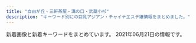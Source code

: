 ```yaml
---
title: "自由が丘・三軒茶屋・溝の口・武蔵小杉"
description: "キーワード別にの巨乳アジアン・チャイナエステ嬢情報をまとめました。"
---
```


新着画像と新着キーワードをまとめています。
2021年06月21日の情報です。

<DmmAffiliateIns />
<KeywordTable
  shops={
    [
    {
        "name": "\u5fc3\u697d",
        "keywords": {
            "C": 2
        },
        "img_links": [
            "http://ms-shinraku.com/img/foot.png",
            "http://ms-shinraku.com/pic/topimg1.jpg",
            "http://ms-shinraku.com/staff/kanako/01.jpg",
            "http://ms-shinraku.com/pic/head.jpg",
            "http://ms-shinraku.com/staff/yuki/01.jpg",
            "http://ms-shinraku.com/pic/topimg2.jpg",
            "http://ms-shinraku.com/staff/ayumi/01.jpg",
            "http://ms-shinraku.com/i/files/homeimg.jpg",
            "http://ms-shinraku.com/img/ttl_staff.png",
            "http://ms-shinraku.com/staff/momoka/01.jpg",
            "http://ms-shinraku.com/staff/mari/01.jpg",
            "http://ms-shinraku.com/staff/ran/01.jpg"
        ],
        "url": "http://ms-shinraku.com/",
        "station": "\u5b66\u82b8\u5927\u5b66\u99c5\u6771\u53e3"
    },
    {
        "station": "\u4e8c\u5b50\u7389\u5ddd\u99c5\u6771\u53e3",
        "keywords": {},
        "img_links": [
            "https://ohbay.relaxjp.com/images/call.png",
            "https://ohbay.relaxjp.com/css/top03.jpg",
            "https://ohbay.relaxjp.com/css/osusume03.jpg",
            "https://ohbay.relaxjp.com/css/staff/staff01.jpg",
            "https://ohbay.relaxjp.com/css/osusume02.jpg",
            "https://ohbay.relaxjp.com/css/staff/staff02.jpg",
            "https://ohbay.relaxjp.com/css/top02.jpg",
            "https://ohbay.relaxjp.com/css/foot.jpg",
            "https://ohbay.relaxjp.com/css/staff/staff03.jpg",
            "https://ohbay.relaxjp.com/css/staff/staff04.jpg",
            "https://ohbay.relaxjp.com/css/top0001.jpg",
            "https://ohbay.relaxjp.com/css/m-head.jpg",
            "https://ohbay.relaxjp.com/css/osusume001.jpg"
        ],
        "name": "Oh Baby",
        "url": "https://ohbay.relaxjp.com/"
    },
    {
        "img_links": [
            "http://esthegt.xyz/ymd/images/button-1.png",
            "http://esthegt.xyz/ymd/girl/11.jpg",
            "http://esthegt.xyz/ymd/images/button-3.png",
            "http://esthegt.xyz/ymd/girl/12.jpg",
            "http://esthegt.xyz/ymd/girl/8.jpg",
            "http://esthegt.xyz/ymd/images/button-2.png",
            "http://esthegt.xyz/ymd/images/call.png",
            "http://esthegt.xyz/ymd/girl/10.jpg",
            "http://esthegt.xyz/ymd/images/tt.png",
            "http://esthegt.xyz/ymd/girl/7.jpg",
            "http://esthegt.xyz/ymd/images/button-6.png",
            "http://esthegt.xyz/ymd/images/button-5.png",
            "http://esthegt.xyz/ymd/images/button-4.png",
            "http://esthegt.xyz/ymd/girl/9.jpg"
        ],
        "keywords": {},
        "station": "\u99d2\u6ca2\u5927\u5b66\u99c5\u99d2\u6ca2\u516c\u5712\u53e3",
        "name": "\u5922\u898b\u5802",
        "url": "http://esthegt.xyz/ymd/"
    },
    {
        "station": "\u81ea\u7531\u304c\u4e18\u99c5\u5317\u53e3",
        "img_links": [
            "http://www.es-flower.link/images/ta.jpg",
            "http://www.es-flower.link/images/info.jpg",
            "http://www.es-flower.link/sp/images/sys1.jpg",
            "http://www.es-flower.link/sp/images/sys2.jpg",
            "http://www.es-flower.link/img/miki1.jpg",
            "http://www.es-flower.link/images/staff_t.jpg",
            "http://www.es-flower.link/images/4.jpg",
            "http://www.es-flower.link/sp/menu/staff.jpg",
            "http://www.es-flower.link/img/yuyu1.jpg",
            "http://www.es-flower.link/sp/images/tel.jpg",
            "http://www.es-flower.link/sp/images/news.jpg",
            "http://www.es-flower.link/img/mizuki1.jpg",
            "http://www.es-flower.link/sp/img/miki1.jpg",
            "http://www.es-flower.link/images/3.jpg",
            "http://www.es-flower.link/images/rec1.png",
            "http://www.es-flower.link/sp/images/ac1.jpg",
            "http://www.es-flower.link/img/nene1.jpg",
            "http://www.es-flower.link/sp/images/3.jpg",
            "http://www.es-flower.link/images/int1.png",
            "http://www.es-flower.link/sp/images/rec2.jpg",
            "http://www.es-flower.link/sp/images/int2.jpg",
            "http://www.es-flower.link/sp/images/time.jpg",
            "http://www.es-flower.link/sp/images/rec1.jpg",
            "http://www.es-flower.link/sp/images/int1.jpg",
            "http://www.es-flower.link/sp/images/sisu.jpg",
            "http://www.es-flower.link/images/5.jpg",
            "http://www.es-flower.link/sp/images/footer.jpg",
            "http://www.es-flower.link/images/interior_t.jpg",
            "http://www.es-flower.link/sp/images/staff_t.jpg",
            "http://www.es-flower.link/sp/images/rec3.jpg",
            "http://www.es-flower.link/sp/img/huyumi1.jpg",
            "http://www.es-flower.link/sp/images/sys3.jpg",
            "http://www.es-flower.link/sp/img/yume1.jpg",
            "http://www.es-flower.link/images/mobile.jpg",
            "http://www.es-flower.link/sp/images/6.jpg",
            "http://www.es-flower.link/sp/images/sisu_t.jpg",
            "http://www.es-flower.link/images/news.jpg",
            "http://www.es-flower.link/sp/menu/top.jpg",
            "http://www.es-flower.link/img/koyuki1.jpg",
            "http://www.es-flower.link/sp/img/arisa1.jpg",
            "http://www.es-flower.link/images/sm.jpg",
            "http://www.es-flower.link/images/int2.png",
            "http://www.es-flower.link/sp/images/newsb.png",
            "http://www.es-flower.link/sp/img/yuyu1.jpg",
            "http://www.es-flower.link/img/yume1.jpg",
            "http://www.es-flower.link/sp/images/pc.jpg",
            "http://www.es-flower.link/sp/img/mizuki1.jpg",
            "http://www.es-flower.link/sp/images/1.jpg",
            "http://www.es-flower.link/sp/images/8.jpg",
            "http://www.es-flower.link/sp/images/2.jpg",
            "http://www.es-flower.link/sp/images/4.jpg",
            "http://www.es-flower.link/images/6.jpg",
            "http://www.es-flower.link/sp/images/interior_t.jpg",
            "http://www.es-flower.link/images/7.jpg",
            "http://www.es-flower.link/sp/images/7.jpg",
            "http://www.es-flower.link/img/arisa1.jpg",
            "http://www.es-flower.link/sp/images/top.jpg",
            "http://www.es-flower.link/images/2.jpg",
            "http://www.es-flower.link/sp/images/head.png",
            "http://www.es-flower.link/images/head.jpg",
            "http://www.es-flower.link/img/huyumi1.jpg",
            "http://www.es-flower.link/sp/img/koyuki1.jpg",
            "http://www.es-flower.link/sp/img/nene1.jpg",
            "http://www.es-flower.link/sp/menu/interior.jpg",
            "http://www.es-flower.link/images/rec2.jpg",
            "http://www.es-flower.link/images/1.jpg",
            "http://www.es-flower.link/images/8.jpg",
            "http://www.es-flower.link/images/sys.png",
            "http://www.es-flower.link/sp/images/5.jpg"
        ],
        "url": "http://www.es-flower.link/",
        "name": "\u6625\u306e\u604b",
        "keywords": {}
    },
    {
        "station": "\u5927\u5ca1\u5c71\u99c5",
        "name": "\u30de\u30c3\u30b5\u30fc\u30b8\u306e\u66d9",
        "url": "http://www.miyuki.es-relax.info/",
        "img_links": [
            "http://www.miyuki.es-relax.info/images/yoyaku.png",
            "http://www.miyuki.es-relax.info/images/info2.jpg",
            "http://www.miyuki.es-relax.info/images/info4.jpg",
            "http://www.miyuki.es-relax.info/gals/nana1.jpg",
            "http://www.miyuki.es-relax.info/images/kp01.jpg",
            "http://www.miyuki.es-relax.info/images/sp01.jpg",
            "http://www.miyuki.es-relax.info/images/info3.jpg",
            "http://www.miyuki.es-relax.info/gals/yuki1.jpg",
            "http://www.miyuki.es-relax.info/images/sp03.jpg",
            "http://www.miyuki.es-relax.info/images/sp02.jpg",
            "http://www.miyuki.es-relax.info/images/info1.jpg",
            "http://www.miyuki.es-relax.info/gals/yuri1.jpg"
        ],
        "keywords": {}
    },
    {
        "img_links": [
            "http://www.wqiowaz.site/picture/cam-01.jpg",
            "http://www.wqiowaz.site/picture/m-top004.jpg",
            "http://www.wqiowaz.site/uploads/200630/1-200630094K4325.jpg",
            "http://www.wqiowaz.site/uploads/200914/1-20091416442NT.jpg",
            "http://www.wqiowaz.site/picture/m-top003.jpg",
            "http://www.wqiowaz.site/uploads/201008/1-20100Q55403531.jpg",
            "http://www.wqiowaz.site/uploads/200629/1-200629103104120.jpg",
            "http://www.wqiowaz.site/uploads/200629/1-200629103204442.jpg",
            "http://www.wqiowaz.site/uploads/201008/1-20100Q55522V7.jpg",
            "http://www.wqiowaz.site/picture/m-head01.jpg",
            "http://www.wqiowaz.site/uploads/200914/1-200914164443K1.jpg",
            "http://www.wqiowaz.site/uploads/210526/1-210526124249116.jpg",
            "http://www.wqiowaz.site/uploads/201008/1-20100Q5541T55.jpg",
            "http://www.wqiowaz.site/uploads/201008/1-20100Q5550EL.jpg",
            "http://www.wqiowaz.site/picture/foot01.jpg",
            "http://www.wqiowaz.site/uploads/200630/1-200630094H5294.jpg",
            "http://www.wqiowaz.site/uploads/200629/1-200629103142X4.jpg",
            "http://www.wqiowaz.site/picture/call.png",
            "http://www.wqiowaz.site/uploads/210526/1-210526124221D7.jpg"
        ],
        "url": "http://www.wqiowaz.site/",
        "name": "Sweet",
        "station": "\u7528\u8cc0\u99c5\u6771\u53e3",
        "keywords": {
            "86": 1,
            "F": 4,
            "94": 5,
            "D": 4,
            "84": 2
        }
    },
    {
        "name": "\u30d6\u30eb\u30fc\u30d9\u30ea\u30fc",
        "url": "http://b-berry.work/",
        "station": "\u81ea\u7531\u304c\u4e18\u99c5\u5317\u53e3",
        "img_links": [
            "http://b-berry.work/images/ac2.jpg",
            "http://b-berry.work/images/interior_t.jpg",
            "http://b-berry.work/staff/maya.jpg",
            "http://b-berry.work/staff/yuri.jpg",
            "http://b-berry.work/images/int2.jpg",
            "http://b-berry.work/images/1.jpg",
            "http://b-berry.work/img/maya1.jpg",
            "http://b-berry.work/images/staff_t.jpg",
            "http://b-berry.work/images/rec1.jpg",
            "http://b-berry.work/images/sys.jpg",
            "http://b-berry.work/images/3.jpg",
            "http://b-berry.work/images/2.jpg",
            "http://b-berry.work/images/news.jpg",
            "http://b-berry.work/images/rec2.jpg",
            "http://b-berry.work/images/tg.jpg",
            "http://b-berry.work/img/mona1.jpg",
            "http://b-berry.work/img/yuri1.jpg",
            "http://b-berry.work/images/head.jpg",
            "http://b-berry.work/staff/mona.jpg",
            "http://b-berry.work/images/int1.jpg",
            "http://b-berry.work/images/ac1.jpg",
            "http://b-berry.work/images/s1.png"
        ],
        "keywords": {}
    },
    {
        "keywords": {
            "C": 7
        },
        "url": "http://nanaesute.xyz/",
        "station": "\u99d2\u6ca2\u5927\u5b66\u99c5\u99d2\u6ca2\u516c\u5712\u53e3",
        "name": "\u306a\u306a",
        "img_links": [
            "http://nanaesute.xyz/images/g3.jpg",
            "http://nanaesute.xyz/images/top.png",
            "http://nanaesute.xyz/images/top_bn2.jpg",
            "http://nanaesute.xyz/images/flash.jpg",
            "http://nanaesute.xyz/images/side3.png",
            "http://nanaesute.xyz/images/flash1.jpg",
            "http://nanaesute.xyz/images/top_bn1.jpg",
            "http://nanaesute.xyz/images/g1.jpg"
        ]
    },
    {
        "station": "\u4e8c\u5b50\u7389\u5ddd\u99c5\u897f\u53e3",
        "keywords": {},
        "name": "\u6625\u5c4b",
        "img_links": [],
        "url": "https://haruya.xyz.mn/"
    },
    {
        "img_links": [
            "http://www.koibito.mensest.com/images/nav-001.png",
            "http://www.koibito.mensest.com/photo_news/upimg/6597760bf1f2b69cb0_0.jpg",
            "http://www.koibito.mensest.com/photo_news/upimg/6442460c83a191d205_0.jpg",
            "http://www.koibito.mensest.com/files/002.jpg",
            "http://www.koibito.mensest.com/files/005.jpg",
            "http://www.koibito.mensest.com/photo_news/upimg/3177860b72abf9184e_2.jpg",
            "http://www.koibito.mensest.com/images/top01.png",
            "http://www.koibito.mensest.com/images/nav-005.png",
            "http://www.koibito.mensest.com/images/nav-004.png",
            "http://www.koibito.mensest.com/images/top003.png",
            "http://www.koibito.mensest.com/photo_news/upimg/6442460c83a191d205_1.jpg",
            "http://www.koibito.mensest.com/files/008.jpg",
            "http://www.koibito.mensest.com/photo_news/upimg/3177860b72abf9184e_1.jpg",
            "http://www.koibito.mensest.com/images/top02-left.png",
            "http://www.koibito.mensest.com/images/nav-006.png",
            "http://www.koibito.mensest.com/images/tel.png",
            "http://www.koibito.mensest.com/images/nav-002.png",
            "http://www.koibito.mensest.com/files/001.jpg",
            "http://www.koibito.mensest.com/images/osusume01.png",
            "http://www.koibito.mensest.com/photo_news/upimg/3177860b72abf9184e_0.jpg",
            "http://www.koibito.mensest.com/files/006.jpg",
            "http://www.koibito.mensest.com/images/nav-003.png",
            "http://www.koibito.mensest.com/files/003.jpg",
            "http://www.koibito.mensest.com/files/007.jpg",
            "http://www.koibito.mensest.com/photo_news/upimg/6597760bf1f2b69cb0_1.jpg"
        ],
        "keywords": {
            "\u30bb\u30af\u30b7\u30fc": 1
        },
        "url": "http://www.koibito.mensest.com/",
        "station": "\u4e09\u8ed2\u8336\u5c4b\u99c5\u5357\u53e3B",
        "name": "\u767d\u3044\u604b\u4eba"
    },
    {
        "keywords": {
            "C": 4,
            "D": 4,
            "E": 2
        },
        "station": "\u5b66\u82b8\u5927\u5b66\u99c5\u897f\u53e3",
        "url": "http://clair.work/",
        "name": "Clair \uff5e\u30af\u30ec\u30fc\u30eb\uff5e",
        "img_links": [
            "http://clair.work/images/no_image.jpg",
            "http://clair.work/images/head_interior.jpg",
            "http://clair.work/images/recruit/point_08.png",
            "http://clair.work/staff/ayaka1.jpg",
            "http://clair.work/images/mainvisual_02_s.jpg",
            "http://clair.work/images/recruit/point_05.png",
            "http://clair.work/staff/mayu1.jpg",
            "http://clair.work/images/recruit/point_03.png",
            "http://clair.work/images/sw_home.png",
            "http://clair.work/images/recruit/nagare_03.jpg",
            "http://clair.work/images/recruit/nagare_07.png",
            "http://clair.work/images/recruit/nagare_02.jpg",
            "http://clair.work/images/recruit/point_04.png",
            "http://clair.work/images/recruit/nagare_06.png",
            "http://clair.work/staff/humi1.jpg",
            "http://clair.work/images/recruit/nagare_01.jpg",
            "http://clair.work/images/trigger.jpg",
            "http://clair.work/images/icon_ranking_01.png",
            "http://clair.work/images/head_therapist.jpg",
            "http://clair.work/images/mainvisual_01_s.jpg",
            "http://clair.work/images/recruit/point_06.png",
            "http://clair.work/staff/yua1.jpg",
            "http://clair.work/images/icon_ranking_03.png",
            "http://clair.work/staff/humi2.jpg",
            "http://clair.work/images/mainvisual_01.jpg",
            "http://clair.work/images/recruit/nagare_05.png",
            "http://clair.work/images/sw_tel.png",
            "http://clair.work/images/recruit/sp_mainvisual.jpg",
            "http://clair.work/images/icon_ranking_05.png",
            "http://clair.work/staff/kasumi1.jpg",
            "http://clair.work/images/recruit/message_03.png",
            "http://clair.work/images/recruit/point_07.png",
            "http://clair.work/images/recruit/point_09.png",
            "http://clair.work/images/icon_ranking_04.png",
            "http://clair.work/images/icon_ranking_02.png",
            "http://clair.work/images/mainvisual_02.jpg",
            "http://clair.work/images/recruit/req_03.jpg",
            "http://clair.work/images/icon_new.png"
        ]
    },
    {
        "url": "http://www.jojo.mensnv.com/",
        "img_links": [
            "http://www.jojo.mensnv.com/images/backlistbtn.png",
            "http://www.jojo.mensnv.com/images/mobile.jpg",
            "http://www.jojo.mensnv.com/files/006.jpg",
            "http://www.jojo.mensnv.com/files/004-03.jpg",
            "http://www.jojo.mensnv.com/images/showCover.png",
            "http://www.jojo.mensnv.com/files/007-02.jpg",
            "http://www.jojo.mensnv.com/files/003-03.jpg",
            "http://www.jojo.mensnv.com/files/006-03.jpg",
            "http://www.jojo.mensnv.com/files/003-02.jpg",
            "http://www.jojo.mensnv.com/files/009-03.jpg",
            "http://www.jojo.mensnv.com/files/006-02.jpg",
            "http://www.jojo.mensnv.com/files/012.jpg",
            "http://www.jojo.mensnv.com/files/005-03.jpg",
            "http://www.jojo.mensnv.com/files/004.jpg",
            "http://www.jojo.mensnv.com/files/013-02.jpg",
            "http://www.jojo.mensnv.com/files/004-02.jpg",
            "http://www.jojo.mensnv.com/files/010.jpg",
            "http://www.jojo.mensnv.com/files/014.jpg",
            "http://www.jojo.mensnv.com/files/009-02.jpg",
            "http://www.jojo.mensnv.com/files/011.jpg",
            "http://www.jojo.mensnv.com/files/002-02.jpg",
            "http://www.jojo.mensnv.com/files/005.jpg",
            "http://www.jojo.mensnv.com/files/007.jpg",
            "http://www.jojo.mensnv.com/files/007-03.jpg",
            "http://www.jojo.mensnv.com/files/013-03.jpg",
            "http://www.jojo.mensnv.com/files/001-02.jpg",
            "http://www.jojo.mensnv.com/files/014-03.jpg",
            "http://www.jojo.mensnv.com/files/013.jpg",
            "http://www.jojo.mensnv.com/files/011-02.jpg",
            "http://www.jojo.mensnv.com/files/012-03.jpg",
            "http://www.jojo.mensnv.com/files/002.jpg",
            "http://www.jojo.mensnv.com/files/005-02.jpg",
            "http://www.jojo.mensnv.com/files/003.jpg",
            "http://www.jojo.mensnv.com/images/slider/02.jpg",
            "http://www.jojo.mensnv.com/files/001-03.jpg",
            "http://www.jojo.mensnv.com/files/002-03.jpg",
            "http://www.jojo.mensnv.com/images/coverGirlParts.png",
            "http://www.jojo.mensnv.com/files/012-02.jpg",
            "http://www.jojo.mensnv.com/files/010-02.jpg",
            "http://www.jojo.mensnv.com/files/010-03.jpg",
            "http://www.jojo.mensnv.com/images/slider/01.jpg",
            "http://www.jojo.mensnv.com/files/014-02.jpg",
            "http://www.jojo.mensnv.com/files/011-03.jpg",
            "http://www.jojo.mensnv.com/files/009.jpg",
            "http://www.jojo.mensnv.com/images/tel.png",
            "http://www.jojo.mensnv.com/images/slider/03.jpg",
            "http://www.jojo.mensnv.com/files/001.jpg"
        ],
        "station": "\u4e09\u8ed2\u8336\u5c4b\u99c5\u5357\u53e3",
        "keywords": {
            "88": 3,
            "D": 18,
            "85": 9,
            "84": 6,
            "86": 12,
            "\u30bb\u30af\u30b7\u30fc": 1,
            "C": 3
        },
        "name": "JoJo"
    },
    {
        "img_links": [
            "http://kagayaki.jpn.cm/photos/sites/35/2016/11/11.jpg",
            "http://kagayaki.jpn.cm/photos/sites/35/2016/11/1.jpg",
            "http://kagayaki.jpn.cm/images/girl-z2.jpg",
            "http://kagayaki.jpn.cm/photos/sites/35/2017/11/2017110107513579.jpg",
            "http://kagayaki.jpn.cm/images/staff0.jpg",
            "http://kagayaki.jpn.cm/images/top.jpg",
            "http://kagayaki.jpn.cm/photos/sites/35/2019/09/2019092518230998.jpg",
            "http://kagayaki.jpn.cm/images/room5.jpg",
            "http://kagayaki.jpn.cm/photos/sites/35/2016/08/staff32.jpg",
            "http://kagayaki.jpn.cm/images/end1.jpg",
            "http://kagayaki.jpn.cm/photos/sites/35/2020/10/2020100418535814.jpg",
            "http://kagayaki.jpn.cm/photos/sites/35/2016/09/637893871729784570.jpg",
            "http://kagayaki.jpn.cm/images/girl-z1.jpg",
            "http://kagayaki.jpn.cm/photos/sites/35/2016/08/staff3.jpg",
            "http://kagayaki.jpn.cm/images/mobile2.jpg",
            "http://kagayaki.jpn.cm/images/staff_line.png",
            "http://kagayaki.jpn.cm/images/mobile.jpg",
            "http://kagayaki.jpn.cm/images/room2.jpg",
            "http://kagayaki.jpn.cm/images/room6.jpg",
            "http://kagayaki.jpn.cm/images/room1.jpg",
            "http://kagayaki.jpn.cm/images/room4.jpg",
            "http://kagayaki.jpn.cm/images/room3.jpg",
            "http://kagayaki.jpn.cm/photos/sites/35/2016/11/12.jpg",
            "http://kagayaki.jpn.cm/images/bj3.png"
        ],
        "keywords": {
            "E": 1,
            "86": 5,
            "D": 6,
            "87": 1,
            "84": 1,
            "C": 15
        },
        "name": "\u661f\u306e\u8f1d\u304d",
        "url": "http://kagayaki.jpn.cm/",
        "station": "\u4e09\u8ed2\u8336\u5c4b\u99c5\u5317\u53e3"
    },
    {
        "station": "\u4e09\u8ed2\u8336\u5c4b\u99c5\u5357\u53e3",
        "name": "\u9752\u7a7a",
        "img_links": [
            "http://aosora.work/img/yu2.jpg",
            "http://aosora.work/images/s1.jpg",
            "http://aosora.work/img/karen2.jpg",
            "http://aosora.work/images/7.jpg",
            "http://aosora.work/img/miya1.jpg",
            "http://aosora.work/images/head.jpg",
            "http://aosora.work/staff/hina.jpg",
            "http://aosora.work/staff/karen.jpg",
            "http://aosora.work/images/6.jpg",
            "http://aosora.work/images/2.jpg",
            "http://aosora.work/staff/yu.jpg",
            "http://aosora.work/staff/risa.jpg",
            "http://aosora.work/img/sora1.jpg",
            "http://aosora.work/images/sys2.jpg",
            "http://aosora.work/images/s1.png",
            "http://aosora.work/img/momo2.jpg",
            "http://aosora.work/img/hina2.jpg",
            "http://aosora.work/img/momo1.jpg",
            "http://aosora.work/images/5.jpg",
            "http://aosora.work/staff/miya.jpg",
            "http://aosora.work/img/yu1.jpg",
            "http://aosora.work/img/karen1.jpg",
            "http://aosora.work/images/int1.png",
            "http://aosora.work/img/hina1.jpg",
            "http://aosora.work/staff/sora.jpg",
            "http://aosora.work/img/ayumi1.jpg",
            "http://aosora.work/images/mobile.png",
            "http://aosora.work/images/sys1.jpg",
            "http://aosora.work/images/9.jpg",
            "http://aosora.work/img/risa1.jpg",
            "http://aosora.work/images/news.png",
            "http://aosora.work/images/staff_t.png",
            "http://aosora.work/images/3.jpg",
            "http://aosora.work/images/sys3.png",
            "http://aosora.work/images/s2.jpg",
            "http://aosora.work/images/8.jpg",
            "http://aosora.work/images/4.jpg",
            "http://aosora.work/staff/momo.jpg",
            "http://aosora.work/staff/ayumi.jpg",
            "http://aosora.work/images/interior_t.png",
            "http://aosora.work/images/int2.png"
        ],
        "url": "http://aosora.work/",
        "keywords": {}
    },
    {
        "name": "\u53f0\u6e7e\u30a8\u30b9\u30c6",
        "keywords": {
            "87": 16,
            "86": 8,
            "E": 8,
            "D": 40,
            "85": 8,
            "91": 8,
            "88": 8
        },
        "img_links": [
            "http://www.esthe.esraku.com/files/006.jpg",
            "http://www.esthe.esraku.com/files/003.jpg",
            "http://www.esthe.esraku.com/files/001.jpg",
            "http://www.esthe.esraku.com/images/s_message.png",
            "http://www.esthe.esraku.com/files/002.jpg",
            "http://www.esthe.esraku.com/images/slider-img001.jpg",
            "http://www.esthe.esraku.com/images/m4.jpg",
            "http://www.esthe.esraku.com/images/m3.jpg",
            "http://www.esthe.esraku.com/images/slider-img002.jpg",
            "http://www.esthe.esraku.com/images/m1.jpg",
            "http://www.esthe.esraku.com/images/m2.jpg",
            "http://www.esthe.esraku.com/files/004.jpg",
            "http://www.esthe.esraku.com/images/s_news.png",
            "http://www.esthe.esraku.com/images/s_pickup.png",
            "http://www.esthe.esraku.com/images/s_top_therapist.png",
            "http://www.esthe.esraku.com/images/m6.jpg",
            "http://www.esthe.esraku.com/files/005.jpg"
        ],
        "station": "\u4e09\u8ed2\u8336\u5c4b\u99c5\u5357\u53e3",
        "url": "http://www.esthe.esraku.com/"
    },
    {
        "url": "http://annex-jp.info/",
        "station": "\u81ea\u7531\u304c\u4e18\u99c5\u5317\u53e3",
        "img_links": [
            "http://www.annex-jp.info/i/img/nana.jpg",
            "http://annex-jp.info/images/riri.jpg",
            "http://www.annex-jp.info/i/img/sayuri.jpg",
            "http://annex-jp.info/images/sayuri.jpg",
            "http://www.annex-jp.info/i/img/yoho.jpg",
            "http://annex-jp.info/images/mayumi.jpg",
            "http://annex-jp.info/images/info.png",
            "http://annex-jp.info/images/mari.jpg",
            "http://www.annex-jp.info/i/img/riri.jpg",
            "http://annex-jp.info/images/nana.jpg",
            "http://www.annex-jp.info/i/img/mayumi.jpg",
            "http://annex-jp.info/images/yoho.jpg",
            "http://annex-jp.info/images/kp-info.jpg",
            "http://www.annex-jp.info/i/img/mari.jpg"
        ],
        "keywords": {},
        "name": "\u305f\u3093\u307d\u307d"
    },
    {
        "img_links": [
            "http://tennshinonamida.xyz/style/images/s_staff.png",
            "http://tennshinonamida.xyz/uploads/210531/1-2105311U2252S.jpg",
            "http://tennshinonamida.xyz/uploads/210528/1-21052QP223a5.jpg",
            "http://tennshinonamida.xyz/style/images/room1.jpg",
            "http://tennshinonamida.xyz/style/images/room3.jpg",
            "http://tennshinonamida.xyz/uploads/210528/1-21052QP024496.jpg",
            "http://tennshinonamida.xyz/style/images/no1.png",
            "http://tennshinonamida.xyz/style/images/line.png",
            "http://tennshinonamida.xyz/style/images/s_ranking.png",
            "http://tennshinonamida.xyz/style/images/s_news.png",
            "http://tennshinonamida.xyz/style/images/room4.jpg",
            "http://tennshinonamida.xyz/uploads/210528/1-21052QP143X6.jpg",
            "http://tennshinonamida.xyz/uploads/210528/1-21052QKQ92U.jpg",
            "http://tennshinonamida.xyz/uploads/210528/1-21052QP113R4.jpg",
            "http://tennshinonamida.xyz/style/images/s_newface.png",
            "http://tennshinonamida.xyz/style/images/s_pickup.png",
            "http://tennshinonamida.xyz/style/images/no2.png",
            "http://tennshinonamida.xyz/style/images/room2.jpg",
            "http://tennshinonamida.xyz/uploads/210531/1-2105311U2351U.jpg",
            "http://tennshinonamida.xyz/uploads/210531/1-2105311U2103W.jpg"
        ],
        "station": "\u4e8c\u5b50\u7389\u5ddd\u99c5\u897f\u53e3",
        "name": "COCO\u30fb\u7652",
        "keywords": {
            "85": 18,
            "C": 12,
            "D": 18
        },
        "url": "http://tennshinonamida.xyz/"
    },
    {
        "name": "NICE\uff5e\u30ca\u30a4\u30b9",
        "keywords": {
            "85": 1,
            "86": 4,
            "D": 5,
            "C": 12
        },
        "img_links": [
            "http://www.bilibiailei.xyz/uploads/210522/1-210522104635540.jpg",
            "http://www.bilibiailei.xyz/uploads/210522/1-210522104GJ01.jpg",
            "http://www.bilibiailei.xyz/style/images/end.jpg",
            "http://www.bilibiailei.xyz/style/images/mobile.jpg",
            "http://www.bilibiailei.xyz/style/images/staff_line.png",
            "http://www.bilibiailei.xyz/style/images/girl-z2.jpg",
            "http://www.bilibiailei.xyz/style/images/room2.jpg",
            "http://www.bilibiailei.xyz/style/images/dt.jpg",
            "http://www.bilibiailei.xyz/html/dianna_jing/images/room5.jpg",
            "http://www.bilibiailei.xyz/style/images/room3.jpg",
            "http://www.bilibiailei.xyz/uploads/210522/1-210522104521Z1.jpg",
            "http://www.bilibiailei.xyz/uploads/210522/1-210522104601529.jpg",
            "http://www.bilibiailei.xyz/uploads/210522/1-210522104K59A.jpg",
            "http://www.bilibiailei.xyz/style/images/room1.jpg",
            "http://www.bilibiailei.xyz/style/images/top.png",
            "http://www.bilibiailei.xyz/style/images/bj3.png",
            "http://www.bilibiailei.xyz/style/images/girl-z1.jpg",
            "http://www.bilibiailei.xyz/style/images/room4.jpg"
        ],
        "url": "http://www.bilibiailei.xyz/",
        "station": "\u4e8c\u5b50\u7389\u5ddd\u99c5\u897f\u53e3"
    },
    {
        "img_links": [
            "http://www.ruby.estjpn.com/images/btn2.png",
            "http://www.ruby.estjpn.com/images/index_sm.png",
            "http://www.ruby.estjpn.com/files/002.jpg",
            "http://www.ruby.estjpn.com/images/icon_tel.png",
            "http://www.ruby.estjpn.com/images/icon_top.png",
            "http://www.ruby.estjpn.com/files/003.jpg",
            "http://www.ruby.estjpn.com/files/004.jpg",
            "http://www.ruby.estjpn.com/images/icon_info.png",
            "http://www.ruby.estjpn.com/images/icon_staff.png",
            "http://www.ruby.estjpn.com/images/mainImg_sub.jpg",
            "http://www.ruby.estjpn.com/files/001.jpg"
        ],
        "station": "\u4e09\u8ed2\u8336\u5c4b\u99c5\u4e16\u7530\u8c37\u901a\u308a\u53e3",
        "name": "Ruby\uff5e\u30eb\u30d3\u30fc\uff5e",
        "url": "http://www.ruby.estjpn.com/",
        "keywords": {
            "88": 4,
            "86": 4,
            "85": 8,
            "C": 16
        }
    },
    {
        "name": "\u697d\u697d\u5c4b",
        "url": "http://ms-rlx.com/",
        "img_links": [
            "http://ms-rlx.com/img/access/road03.jpg",
            "http://ms-rlx.com/img/access/road01.jpg",
            "http://ms-rlx.com/img/ttl_staff.png",
            "http://ms-rlx.com/pic/head.png",
            "http://ms-rlx.com/staff/milk/01mb.jpg",
            "http://ms-rlx.com/staff/milk/01.jpg",
            "http://ms-rlx.com/staff/momo/01.jpg",
            "http://ms-rlx.com/img/att.png",
            "http://ms-rlx.com/i/files/homeimg.jpg",
            "http://ms-rlx.com/staff/sachan/01.jpg",
            "http://ms-rlx.com/staff/ringo/01mb.jpg",
            "http://ms-rlx.com/img/youtube.jpg",
            "http://ms-rlx.com/staff/ruri/01.jpg",
            "http://ms-rlx.com/staff/ruri/01mb.jpg",
            "http://ms-rlx.com/staff/ringo/01.jpg",
            "http://ms-rlx.com/img/access/road02.jpg",
            "http://ms-rlx.com/img/ttl_concept.png",
            "http://ms-rlx.com/staff/sachan/01mb.jpg",
            "http://ms-rlx.com/img/ttl_rec.png",
            "http://ms-rlx.com/img/ttl_mobile.png",
            "http://ms-rlx.com/img/ttl_tnew.png",
            "http://ms-rlx.com/img/msgbtn.png",
            "http://ms-rlx.com/staff/momo/01mb.jpg"
        ],
        "keywords": {
            "C": 14
        },
        "station": "\u81ea\u7531\u304c\u4e18\u99c5\u5357\u53e3"
    }
]
}
/>
<DmmAffiliateScript />
